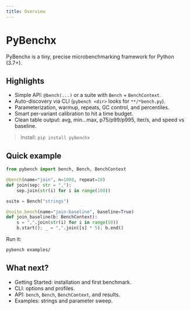 ```yaml
---
title: Overview
---
```


# PyBenchx

PyBenchx is a tiny, precise microbenchmarking framework for Python (3.7+).

## Highlights

- Simple API: `@bench(...)` or a suite with `Bench` + `BenchContext`.
- Auto-discovery via CLI (`pybench <dir>` looks for `**/*bench.py`).
- Parameterization, warmup, repeats, GC control, and percentiles.
- Smart per-variant calibration to hit a time budget.
- Clean table output: avg, min…max, p75/p99/p995, iter/s, and speed vs baseline.

> Install: `pip install pybenchx`

## Quick example

```python
from pybench import bench, Bench, BenchContext

@bench(name="join", n=1000, repeat=10)
def join(sep: str = ","):
    sep.join(str(i) for i in range(100))

suite = Bench("strings")

@suite.bench(name="join-baseline", baseline=True)
def join_baseline(b: BenchContext):
    s = ",".join(str(i) for i in range(50))
    b.start(); _ = ",".join([s] * 5); b.end()
```

Run it:

```bash
pybench examples/
```

## What next?

- Getting Started: installation and first benchmark.
- CLI: options and profiles.
- API: `bench`, `Bench`, `BenchContext`, and results.
- Examples: strings and parameter sweep.
